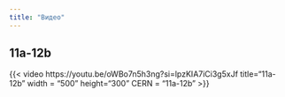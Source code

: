 ```yaml
---
title: "Видео"
---
```


## 11a-12b

{{< video https://youtu.be/oWBo7n5h3ng?si=lpzKIA7iCi3g5xJf title="11a-12b" width = "500" height="300" CERN = "11a-12b" >}}